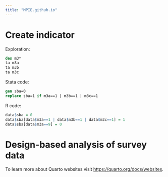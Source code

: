 ```yaml
---
title: "MPIE.github.io"
---
```


# Create indicator

Exploration: 
```stata
des m3*
ta m3a
ta m3b
ta m3c
```

Stata code:
```stata
gen sba=0
replace sba=1 if m3a==1 | m3b==1 | m3c==1
```

R code:
```r
data$sba = 0
data$sba[data$m3a==1 | data$m3b==1 | data$m3c==1] = 1
data$sba[data$m3a==9] = 0
```



# Design-based analysis of survey data






To learn more about Quarto websites visit <https://quarto.org/docs/websites>.